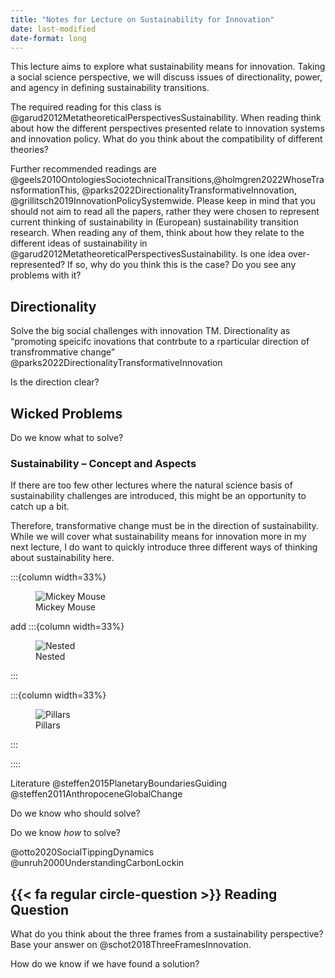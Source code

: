 ```yaml
---
title: "Notes for Lecture on Sustainability for Innovation"
date: last-modified
date-format: long
---
```


:::{.callout-note}
This lecture aims to explore what sustainability means for innovation.
Taking a social science perspective, we will discuss issues of directionality, power, and agency in defining sustainability transitions.

The required reading for this class is @garud2012MetatheoreticalPerspectivesSustainability.
When reading think about how the different perspectives presented relate to innovation systems and innovation policy.
What do you think about the compatibility of different theories?

Further recommended readings are @geels2010OntologiesSociotechnicalTransitions,@holmgren2022WhoseTransformationThis,
@parks2022DirectionalityTransformativeInnovation,
@grillitsch2019InnovationPolicySystemwide.
Please keep in mind that you should not aim to read all the papers, rather they were chosen to represent current thinking of sustainability in (European) sustainability transition research.
When reading any of them, think about how they relate to the different ideas of sustainability in @garud2012MetatheoreticalPerspectivesSustainability.
Is one idea over-represented?
If so, why do you think this is the case?
Do you see any problems with it?
:::

## Directionality

Solve the big social challenges with innovation TM.
Directionality as "promoting speicifc inovations that contrbute to a rparticular direction of transfrommative change" @parks2022DirectionalityTransformativeInnovation

Is the direction clear?

## Wicked Problems

Do we know what to solve?

### Sustainability -- Concept and Aspects

If there are too few other lectures where the natural science basis of sustainability challenges are introduced, this might be an opportunity to catch up a bit.


Therefore, transformative change must be in the direction of sustainability.
While we will cover what sustainability means for innovation more in my next lecture, I do want to quickly introduce three different ways of thinking about sustainability here.

<!-- TODO: find citation of pillars, nested and mickey mouse model -->
<!-- TODO: draw simple picture of each -->

::::{columns}

:::{column width=33%}

![Mickey Mouse](){#fig-}

:::
add
:::{column width=33%}

![Nested](){#fig-}

:::

:::{column width=33%}

![Pillars](){#fig-}

:::

::::

Literature 
@steffen2015PlanetaryBoundariesGuiding
@steffen2011AnthropoceneGlobalChange


Do we know who should solve?

Do we know _how_ to solve?

@otto2020SocialTippingDynamics
@unruh2000UnderstandingCarbonLockin

::: {.callout-caution icon="false"}

## {{< fa regular circle-question >}} Reading Question

What do you think about the three frames from a sustainability perspective?
Base your answer on @schot2018ThreeFramesInnovation.

:::




How do we know if we have found a solution?

